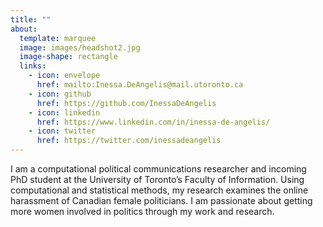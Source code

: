 ```yaml
---
title: ""
about:
  template: marquee
  image: images/headshot2.jpg
  image-shape: rectangle
  links: 
    - icon: envelope
      href: mailto:Inessa.DeAngelis@mail.utoronto.ca
    - icon: github
      href: https://github.com/InessaDeAngelis
    - icon: linkedin
      href: https://www.linkedin.com/in/inessa-de-angelis/
    - icon: twitter
      href: https://twitter.com/inessadeangelis
---
```


I am a computational political communications researcher and incoming PhD student at the University of Toronto's Faculty of Information. Using computational and statistical methods, my research examines the online harassment of Canadian female politicians. I am passionate about getting more women involved in politics through my work and research.
